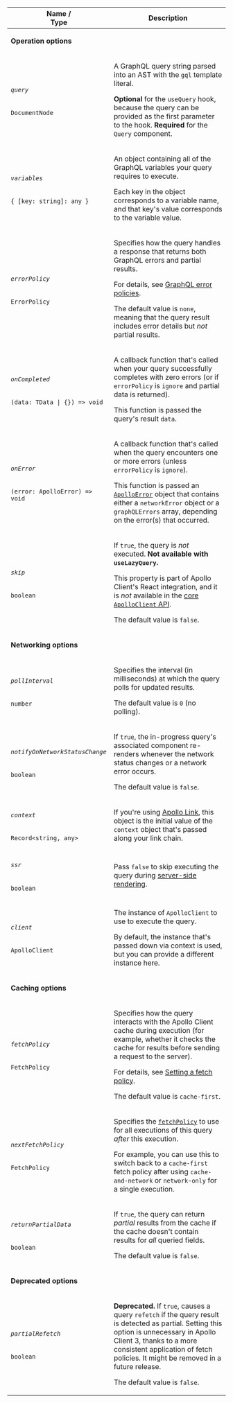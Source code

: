 <table class="field-table api-ref">

<thead>
    <tr>
      <th>Name /<br/>Type</th>
      <th>Description</th>
    </tr>
  </thead>

<tbody>

<tr>
<td colspan="2">

**Operation options**

</td>
</tr>

<tr>
<td>

###### `query`

`DocumentNode`
</td>

<td>

A GraphQL query string parsed into an AST with the `gql` template literal.

**Optional** for the `useQuery` hook, because the query can be provided as the first parameter to the hook. **Required** for the `Query` component.
</td>
</tr>

<tr>
<td>

###### `variables`

`{ [key: string]: any }`
</td>

<td>

An object containing all of the GraphQL variables your query requires to execute.

Each key in the object corresponds to a variable name, and that key's value corresponds to the variable value.

</td>
</tr>

<tr>
<td>

###### `errorPolicy`

`ErrorPolicy`
</td>

<td>

Specifies how the query handles a response that returns both GraphQL errors and partial results.

For details, see [GraphQL error policies](/react/data/error-handling/#graphql-error-policies).

The default value is `none`, meaning that the query result includes error details but _not_ partial results.

</td>
</tr>

<tr>
<td>

###### `onCompleted`

`(data: TData | {}) => void`
</td>

<td>

A callback function that's called when your query successfully completes with zero errors (or if `errorPolicy` is `ignore` and partial data is returned).

This function is passed the query's result `data`.

</td>
</tr>

<tr>
<td>

###### `onError`

`(error: ApolloError) => void`
</td>

<td>

A callback function that's called when the query encounters one or more errors (unless `errorPolicy` is `ignore`).

This function is passed an [`ApolloError`](https://github.com/apollographql/apollo-client/blob/d96f4578f89b933c281bb775a39503f6cdb59ee8/src/errors/index.ts#L36-L39) object that contains either a `networkError` object or a `graphQLErrors` array, depending on the error(s) that occurred.

</td>
</tr>

<tr>
<td>

###### `skip`

`boolean`
</td>

<td>

If `true`, the query is _not_ executed. **Not available with `useLazyQuery`.**

This property is part of Apollo Client's React integration, and it is _not_ available in the [core `ApolloClient` API](/react/api/core/ApolloClient/).

The default value is `false`.

</td>
</tr>

<tr>
<td colspan="2">

**Networking options**

</td>
</tr>

<tr>
<td>

###### `pollInterval`

`number`
</td>

<td>

Specifies the interval (in milliseconds) at which the query polls for updated results.

The default value is `0` (no polling).

</td>
</tr>

<tr>
<td>

###### `notifyOnNetworkStatusChange`

`boolean`
</td>

<td>

If `true`, the in-progress query's associated component re-renders whenever the network status changes or a network error occurs.

The default value is `false`.

</td>
</tr>

<tr>
<td>

###### `context`

`Record<string, any>`
</td>

<td>

If you're using [Apollo Link](/react/api/link/introduction/), this object is the initial value of the `context` object that's passed along your link chain.

</td>
</tr>

<tr>
<td>

###### `ssr`

`boolean`
</td>

<td>

Pass `false` to skip executing the query during [server-side rendering](/react/performance/server-side-rendering/).

</td>
</tr>

<tr>
<td>

###### `client`

`ApolloClient`
</td>

<td>

The instance of `ApolloClient` to use to execute the query.

By default, the instance that's passed down via context is used, but you can provide a different instance here.

</td>
</tr>

<tr>
<td colspan="2">

**Caching options**

</td>
</tr>

<tr>
<td>

###### `fetchPolicy`

`FetchPolicy`
</td>

<td>

Specifies how the query interacts with the Apollo Client cache during execution (for example, whether it checks the cache for results before sending a request to the server).

For details, see [Setting a fetch policy](/react/data/queries/#setting-a-fetch-policy).

The default value is `cache-first`.

</td>
</tr>

<tr>
<td>

###### `nextFetchPolicy`

`FetchPolicy`
</td>

<td>

Specifies the [`fetchPolicy`](#fetchpolicy) to use for all executions of this query _after_ this execution.

For example, you can use this to switch back to a `cache-first` fetch policy after using `cache-and-network` or `network-only` for a single execution.

</td>
</tr>


<tr>
<td>

###### `returnPartialData`

`boolean`
</td>

<td>

If `true`, the query can return _partial_ results from the cache if the cache doesn't contain results for _all_ queried fields.

The default value is `false`.

</td>
</tr>

<tr>
<td colspan="2">

**Deprecated options**

</td>
</tr>

<tr>
<td>

###### `partialRefetch`

`boolean`
</td>

<td>

**Deprecated.** If `true`, causes a query `refetch` if the query result is detected as partial. Setting this option is unnecessary in Apollo Client 3, thanks to a more consistent application of fetch policies. It might be removed in a future release.

The default value is `false`.

</td>
</tr>


</tbody>

</table>

